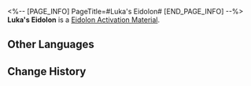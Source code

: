 <%-- [PAGE_INFO]
PageTitle=#Luka's Eidolon#
[END_PAGE_INFO] --%>
{{Item Infobox
|id          = 11111
|image       = Item Luka's Eidolon.png
|type        = Eidolon Activation Material
|invCategory = 
|rarity      = 4
|effect      = Material for raising Luka's Eidolon Level.
|description = 
}}
'''Luka's Eidolon''' is a [[Eidolon Activation Material]].

==Other Languages==
{{Other Languages
|en   = Luka's Eidolon
|zhs  = 【卢卡】的星魂
|zht  = 【盧卡】的星魂
|ja   = 「ルカ」の星魂
|ko   = [루카]의 성혼
|es   = Eidolon de Luka
|fr   = Eidolon de Luka
|ru   = Эйдолон Луки
|th   = Eidolon ของ Luka
|vi   = Tinh Hồn Luka
|de   = Lukas Eidolon
|id   = Luka's Eidolon
|pt   = Eidolon de Luka
}}

==Change History==
{{Change History|1.2}}